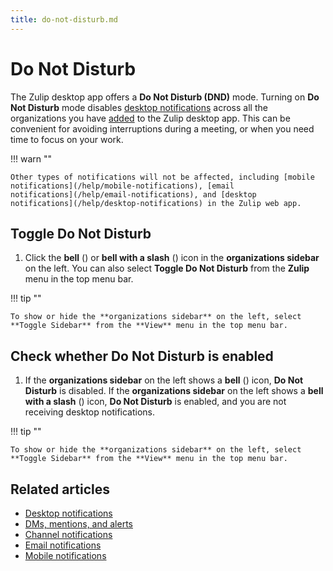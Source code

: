 ```yaml
---
title: do-not-disturb.md
---
```


# Do Not Disturb

The Zulip desktop app offers a **Do Not Disturb (DND)** mode. Turning on **Do Not
Disturb** mode disables [desktop notifications](/help/desktop-notifications)
across all the organizations you have
[added](/help/logging-in#log-in-for-the-first-time) to the Zulip desktop app.
This can be convenient for avoiding interruptions during a meeting, or when you need
time to focus on your work.


!!! warn ""

    Other types of notifications will not be affected, including [mobile
    notifications](/help/mobile-notifications), [email
    notifications](/help/email-notifications), and [desktop
    notifications](/help/desktop-notifications) in the Zulip web app.

## Toggle Do Not Disturb

<Tabs>
<TabItem label="desktop">

1. Click the **bell** (<i class="fa fa-bell"></i>) or **bell with a slash** (<i
   class="fa fa-bell-slash"></i>) icon in the **organizations sidebar** on the
   left. You can also select **Toggle Do Not Disturb** from the **Zulip** menu in
   the top menu bar.


!!! tip ""

    To show or hide the **organizations sidebar** on the left, select
    **Toggle Sidebar** from the **View** menu in the top menu bar.

</TabItem>
</Tabs>

## Check whether Do Not Disturb is enabled

<Tabs>
<TabItem label="desktop">

1. If the **organizations sidebar** on the left shows a **bell** (<i class="fa
   fa-bell"></i>) icon, **Do Not Disturb** is disabled. If the **organizations
   sidebar** on the left shows a **bell with a slash** (<i class="fa
   fa-bell-slash"></i>) icon, **Do Not Disturb** is enabled, and you are not
   receiving desktop notifications.


!!! tip ""

    To show or hide the **organizations sidebar** on the left, select
    **Toggle Sidebar** from the **View** menu in the top menu bar.

</TabItem>
</Tabs>


## Related articles

* [Desktop notifications](/help/desktop-notifications)
* [DMs, mentions, and alerts](/help/dm-mention-alert-notifications)
* [Channel notifications](/help/channel-notifications)
* [Email notifications](/help/email-notifications)
* [Mobile notifications](/help/mobile-notifications)


